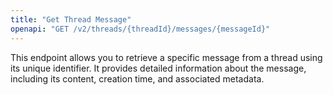 ```yaml
---
title: "Get Thread Message"
openapi: "GET /v2/threads/{threadId}/messages/{messageId}"
---
```


This endpoint allows you to retrieve a specific message from a thread using its unique identifier. It provides detailed information about the message, including its content, creation time, and associated metadata.
